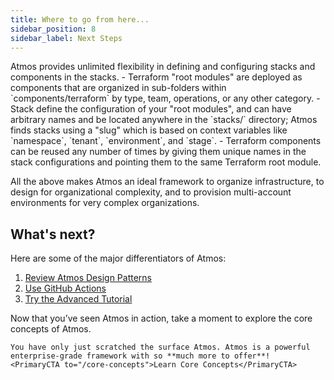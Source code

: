 ```yaml
---
title: Where to go from here...
sidebar_position: 8
sidebar_label: Next Steps
---
```


<Intro>
Atmos provides unlimited flexibility in defining and configuring stacks and components in the stacks.
</Intro>

<KeyPoints title="What you have learned">
- Terraform "root modules" are deployed as components that are organized in sub-folders within `components/terraform` by type, team, operations, or any other category.
- Stack define the configuration of your "root modules", and can have arbitrary names and be located anywhere in the `stacks/` directory; 
  Atmos finds stacks using a "slug" which is based on context variables like `namespace`, `tenant`, `environment`, and `stage`.
- Terraform components can be reused any number of times by giving them unique names in the stack configurations 
  and pointing them to the same Terraform root module.
</KeyPoints>

All the above makes Atmos an ideal framework to organize infrastructure, to design for organizational complexity, and to provision multi-account
environments for very complex organizations.

## What's next?

Here are some of the major differentiators of Atmos:

1. [Review Atmos Design Patterns](/design-patterns)
2. [Use GitHub Actions](/integrations/github-actions)
3. [Try the Advanced Tutorial](/quick-start/advanced)

<ActionCard title="Next Steps">
    Now that you’ve seen Atmos in action, take a moment to explore the core concepts of Atmos.

    You have only just scratched the surface Atmos. Atmos is a powerful enterprise-grade framework with so **much more to offer**!
    <PrimaryCTA to="/core-concepts">Learn Core Concepts</PrimaryCTA>
</ActionCard>
